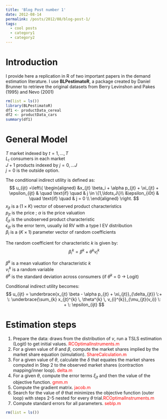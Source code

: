 ```yaml
---
title: 'Blog Post number 1'
date: 2012-08-14
permalink: /posts/2012/08/blog-post-1/
tags:
  - cool posts
  - category1
  - category2
---
```

# Introduction

I provide here a replication in R of two important papers in the demand estimation literature. I use **BLPestimatoR**, a package created by Daniel Brunner to retrieve the original datasets from Berry Levinshon and Pakes (1995) and Nevo (2001)
```r
rm(list = ls())
library(BLPestimatoR)
df1 <- productData_cereal
df2 <- productData_cars
summary(df1)
```

# General Model  

$T$ market indexed by $t = 1, \ldots , T$ \
$L_t$ consumers in each market \
$J+1$ products indexed by $j = 0, \ldots J$ \
$j=0$ is the outside option.

The conditional indirect utility is defined as:
$$
  u_{ijt} =\left\{
      \begin{aligned}
        &x_{jt} \beta_i + \alpha p_{jt} + \xi_{jt} + \epsilon_{ijt} & \quad \text{if} \quad & j \in \{1,\ldots,J\}\\
        &\epsilon_{i0t} & \quad \text{if} \quad & j = 0 \\
      \end{aligned}
    \right.
$$
 $x_{jt}$ is a $(1 \times K)$ vector of observed product characteristics \
$p_{jt}$ is the price ; $\alpha$ is the price valuation \
$\xi_{jt}$ is the unobserved product characteristic \
$\epsilon_{ijt}$ is the error term, usually iid RV with a type I EV distribution \
$\beta_i$ is a $(K\times 1)$ parameter vector of random coefficients \

The random coefficient for characteristic $k$ is given by:
$$
\beta_{i}^{k} = \beta^{k} + \theta^{k} v_{i}^{k}
$$

$\beta^{k}$ is a mean valuation for characteristic $k$ \
$v_{i}^{k}$ is a random variable \
$\theta^k$ is the standard deviation across consumers (if $\theta^k$ = 0 $\rightarrow$ Logit) \

Conditional indirect utility becomes:
$$
u_{ijt} = \underbrace{x_{jt} \beta - \alpha p_{jt} + \xi_{jt}}_{\delta_{jt}} \:+ \: \underbrace{\sum_{k} x_{jt}^{k} \, \theta^{k} \, v_{i}^{k}}_{\mu_{jt}(v_i)} \: + \: \epsilon_{ijt}
$$

# Estimation steps   

1. Prepare the data: draws from the distribution of $v$, run a TSLS estimation (Logit) to get initial values. <span style="color:red">RCOptimalInstruments.m</span> \
2. For a given value of $\theta$ and $\beta$, compute the market shares implied by the market share equation (simulation). <span style="color:red">ShareCalculation.m</span> \
3. For a given value of $\theta$, calculate the $\delta$ that equates the market shares computed in Step 2 to the observed market shares (contraction mapping/inner loop). <span style="color:red">delta.m</span> \
4. For a given $\theta$, compute the error terms $\xi_{jt}$ and then the value of the objective function. <span style="color:red">gmm.m</span> \
5. Compute the gradient matrix. <span style="color:red">jacob.m</span> \
6. Search for the value of $\theta$ that minimizes the objective function (outer loop) with steps 2-5 nested for every $\theta$ trial.<span style="color:red">RCOptimalInstruments.m</span> \
7. Compute standard errors for all parameters. <span style="color:red">seblp.m</span>
```r
rm(list = ls())


```

